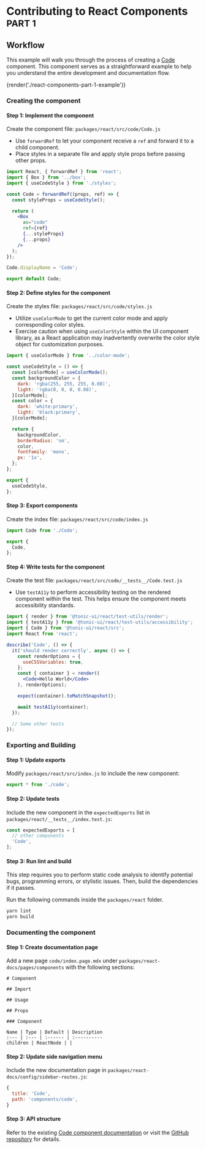 
# Contributing to React Components <sup>PART 1</sup>

## Workflow

This example will walk you through the process of creating a [Code](../../components/code) component. This component serves as a straightforward example to help you understand the entire development and documentation flow.

{render('./react-components-part-1-example')}

### Creating the component

#### Step 1: Implement the component

Create the component file: `packages/react/src/code/Code.js`

* Use `forwardRef` to let your component receive a `ref` and forward it to a child component.
* Place styles in a separate file and apply style props before passing other props.

```jsx
import React, { forwardRef } from 'react';
import { Box } from '../box';
import { useCodeStyle } from './styles';

const Code = forwardRef((props, ref) => {
  const styleProps = useCodeStyle();

  return (
    <Box
      as="code"
      ref={ref}
      {...styleProps}
      {...props}
    />
  );
});

Code.displayName = 'Code';

export default Code;
```

#### Step 2: Define styles for the component

Create the styles file: `packages/react/src/code/styles.js`

* Utilize `useColorMode` to get the current color mode and apply corresponding color styles.
* Exercise caution when using `useColorStyle` within the UI component library, as a React application may inadvertently overwrite the color style object for customization purposes.

```js
import { useColorMode } from '../color-mode';

const useCodeStyle = () => {
  const [colorMode] = useColorMode();
  const backgroundColor = {
    dark: 'rgba(255, 255, 255, 0.08)',
    light: 'rgba(0, 0, 0, 0.08)',
  }[colorMode];
  const color = {
    dark: 'white:primary',
    light: 'black:primary',
  }[colorMode];

  return {
    backgroundColor,
    borderRadius: 'sm',
    color,
    fontFamily: 'mono',
    px: '1x',
  };
};

export {
  useCodeStyle,
};
```

#### Step 3: Export components

Create the index file: `packages/react/src/code/index.js`

```js
import Code from './Code';

export {
  Code,
};
```

#### Step 4: Write tests for the component

Create the test file: `packages/react/src/code/__tests__/Code.test.js`

* Use `testA11y` to perform accessibility testing on the rendered component within the test. This helps ensure the component meets accessibility standards.

```jsx
import { render } from '@tonic-ui/react/test-utils/render';
import { testA11y } from '@tonic-ui/react/test-utils/accessibility';
import { Code } from '@tonic-ui/react/src';
import React from 'react';

describe('Code', () => {
  it('should render correctly', async () => {
    const renderOptions = {
      useCSSVariables: true,
    };
    const { container } = render((
      <Code>Hello World</Code>
    ), renderOptions);

    expect(container).toMatchSnapshot();

    await testA11y(container);
  });

  // Some other tests
});
```

### Exporting and Building

#### Step 1: Update exports

Modify `packages/react/src/index.js` to include the new component:
```js
export * from './code';
```

#### Step 2: Update tests

Include the new component in the `expectedExports` list in `packages/react/__tests__/index.test.js`:

```js
const expectedExports = [
  // other components
  'Code',
];
```

#### Step 3: Run lint and build

This step requires you to perform static code analysis to identify potential bugs, programming errors, or stylistic issues. Then, build the dependencies if it passes.

Run the following commands inside the `packages/react` folder.

```bash
yarn lint
yarn build
```

### Documenting the component

#### Step 1: Create documentation page

Add a new page `code/index.page.mdx` under `packages/react-docs/pages/components` with the following sections:

```mdx
# Component

## Import

## Usage

## Props

### Component

Name | Type | Default | Description
:--- | :--- | :------ | :----------
children | ReactNode | |
```

#### Step 2: Update side navigation menu

Include the new documentation page in `packages/react-docs/config/sidebar-routes.js`:

```js
{
  title: 'Code',
  path: 'components/code',
}
```

#### Step 3: API structure

Refer to the existing [Code component documentation](../../components/code) or visit the [GitHub repository](https://github.com/trendmicro-frontend/tonic-ui/blob/v2/packages/react-docs/pages/components/code) for details.

<BorderedBox>
  <Code />
</BorderedBox>
